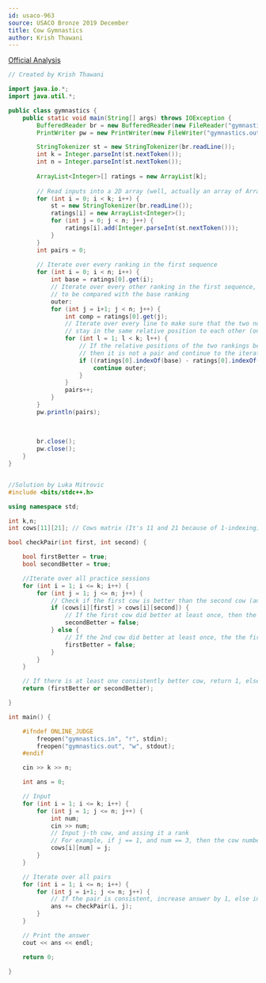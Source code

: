 ```yaml
---
id: usaco-963
source: USACO Bronze 2019 December
title: Cow Gymnastics
author: Krish Thawani
---
```


[Official Analysis](http://www.usaco.org/current/data/sol_gymnastics_bronze_dec19.html)

<LanguageSection>
<JavaSection>

```java
// Created by Krish Thawani

import java.io.*;
import java.util.*;

public class gymnastics {
    public static void main(String[] args) throws IOException {
        BufferedReader br = new BufferedReader(new FileReader("gymnastics.in"));
        PrintWriter pw = new PrintWriter(new FileWriter("gymnastics.out"));

        StringTokenizer st = new StringTokenizer(br.readLine());
        int k = Integer.parseInt(st.nextToken());
        int n = Integer.parseInt(st.nextToken());
        
        ArrayList<Integer>[] ratings = new ArrayList[k];
        
        // Read inputs into a 2D array (well, actually an array of ArrayLists)
        for (int i = 0; i < k; i++) {
            st = new StringTokenizer(br.readLine());
            ratings[i] = new ArrayList<Integer>();
            for (int j = 0; j < n; j++) {
                ratings[i].add(Integer.parseInt(st.nextToken()));
            }
        }
        int pairs = 0;
        
        // Iterate over every ranking in the first sequence
        for (int i = 0; i < n; i++) {
            int base = ratings[0].get(i);
            // Iterate over every other ranking in the first sequence, 
            // to be compared with the base ranking
            outer:
            for (int j = i+1; j < n; j++) {
                int comp = ratings[0].get(j);
                // Iterate over every line to make sure that the two numbers we are comparing
                // stay in the same relative position to each other (one is always greater than the other)
                for (int l = 1; l < k; l++) {
                    // If the relative positions of the two rankings being compared change, 
                    // then it is not a pair and continue to the iteration/comparison
                    if ((ratings[0].indexOf(base) - ratings[0].indexOf(comp)) * (ratings[l].indexOf(base) - ratings[l].indexOf(comp)) < 0) {
                        continue outer;
                    }
                }
                pairs++;
            }
        }
        pw.println(pairs);
        
        
        
        br.close();
        pw.close();
    }
}
```
</JavaSection>

</LanguageSection>

<LanguageSection>

<CPPSection>

```cpp

//Solution by Luka Mitrovic
#include <bits/stdc++.h>

using namespace std;

int k,n;
int cows[11][21]; // Cows matrix (It's 11 and 21 because of 1-indexing)

bool checkPair(int first, int second) {

	bool firstBetter = true; 
	bool secondBetter = true;

	//Iterate over all practice sessions
	for (int i = 1; i <= k; i++) {
		for (int j = 1; j <= n; j++) {
			// Check if the first cow is better than the second cow (and the opposite)
			if (cows[i][first] > cows[i][second]) {
				// If the first cow did better at least once, then the 2nd one is not consistently better
				secondBetter = false;
			} else {
				// If the 2nd cow did better at least once, the the first one is not consistently better
				firstBetter = false;
			}
		}
	}

	// If there is at least one consistently better cow, return 1, else return 0
	return (firstBetter or secondBetter);

}

int main() {

	#ifndef ONLINE_JUDGE
		freopen("gymnastics.in", "r", stdin);
		freopen("gymnastics.out", "w", stdout);
	#endif

	cin >> k >> n;

	int ans = 0;

	// Input
	for (int i = 1; i <= k; i++) {
		for (int j = 1; j <= n; j++) {
			int num;
			cin >> num;
			// Input j-th cow, and assing it a rank
			// For example, if j == 1, and num == 3, then the cow number 3 is rank 1
			cows[i][num] = j;
		}
	}

 	// Iterate over all pairs
	for (int i = 1; i <= n; i++) {
		for (int j = i+1; j <= n; j++) {
			// If the pair is consistent, increase answer by 1, else increase it by 0
			ans += checkPair(i, j);
		}
	}

	// Print the answer
	cout << ans << endl;

	return 0;

}


```


</CPPSection>

</LanguageSection>







